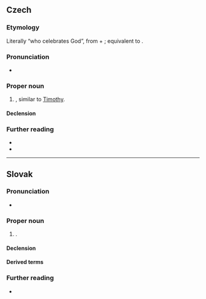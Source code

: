 ==Czech==
{{wikipedia|lang=cs}}

===Etymology===
Literally “who celebrates God”, from {{m|cs|Bůh||God}} + {{m|cs|slavit||celebrate}}; equivalent to {{cog|grc|Τιμόθεος}}.

===Pronunciation===
* {{cs-IPA}}

===Proper noun===
{{cs-proper noun|g=m}}

# {{given name|cs|male}}, similar to [[Timothy]].

====Declension====
{{cs-decl-noun-auto|ma|Bohusl|a|v}}

===Further reading===
* {{R:KNLA}}
* {{R:SSJC}}

----

==Slovak==

===Pronunciation===
* {{IPA|sk|/ˈbɔɦuslau̯/}}

===Proper noun===
{{sk-proper noun|g=m|gen=Bohuslava|pl=Bohuslavovia|decl=chlap}}

# {{given name|sk|male}}.

====Declension====
{{sk-decl-noun|Bohuslav|Bohuslava|Bohuslavovi|Bohuslava|Bohuslavovi|Bohuslavom|Bohuslavovia|Bohuslavov|Bohuslavom|Bohuslavov|Bohuslavoch|Bohuslavmi}}

====Derived terms====
{{der2|sk
|{{l|sk|Bohuš}}, {{l|sk|Bohuslavko}}
|{{l|sk|Slavo}}, {{l|sk|Slavko}}
}}

===Further reading===
* {{R:SDK}}